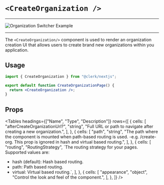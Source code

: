 
# `<CreateOrganization />`

---

![Organization Switcher Example](https://clerk.dev/_next/image?url=https%3A%2F%2Fcdn.sanity.io%2Fimages%2Fe1ql88v4%2Fproduction%2F99d98eca0c788a208682138febeaab919b0fbd4b-992x568.svg%3Ffit%3Dmax%26auto%3Dformat&w=2048&q=75)

---

The `<CreateOrganization/>` component is used to render an organization creation UI that allows users to create brand new organizations within you application.

## Usage

```jsx copy filename="/pages/create-organization/[[...index].[jsx/tsx]"
import { CreateOrganization } from "@clerk/nextjs";

export default function CreateOrganizationPage() {
  return <CreateOrganization />;
}
```

## Props

<Tables
  headings={["Name", "Type", "Description"]}
  rows={[
    {
      cells: [
        "afterCreateOrganizationUrl?",
        "string",
        "Full URL or path to navigate after creating a new organization.",
      ],
    },
    {
      cells: [
        "path",
        "string",
        "The path where the component is mounted when path-based routing is used. -e.g. /create-org. This prop is ignored in hash and virtual based routing.",
      ],
    },
    {
      cells: [
        "routing",
        "RoutingStrategy",
        `The routing strategy for your pages. Supported values are:
- hash (default): Hash based routing.
- path: Path based routing.
- virtual: Virtual based routing.`,
      ],
    },
    {
      cells: [
        "appearance",
        "object",
        "Control the look and feel of the component.",
      ],
    },
  ]}
/>
